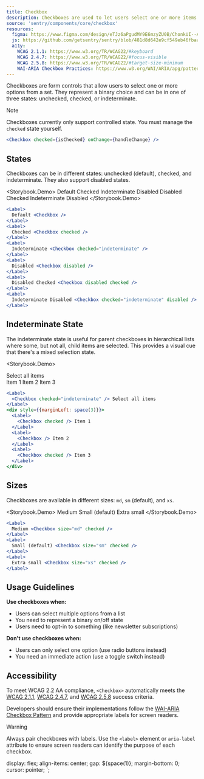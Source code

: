 ```yaml
---
title: Checkbox
description: Checkboxes are used to let users select one or more items from a set of options, or to indicate a binary choice.
source: 'sentry/components/core/checkbox'
resources:
  figma: https://www.figma.com/design/eTJz6aPgudMY9E6mzyZU0B/ChonkUI--App-Components--WIP-?node-id=384-2119&t=DdXZ7WIgTdURJlRv-4
  js: https://github.com/getsentry/sentry/blob/481d8d642e9cf549eb46fbaac1d0527395e8b490/static/app/components/core/checkbox/index.tsx#L35
  a11y:
    WCAG 2.1.1: https://www.w3.org/TR/WCAG22/#keyboard
    WCAG 2.4.7: https://www.w3.org/TR/WCAG22/#focus-visible
    WCAG 2.5.8: https://www.w3.org/TR/WCAG22/#target-size-minimum
    WAI-ARIA Checkbox Practices: https://www.w3.org/WAI/ARIA/apg/patterns/checkbox/
---
```





Checkboxes are form controls that allow users to select one or more options from a set. They represent a binary choice and can be in one of three states: unchecked, checked, or indeterminate.

> [!NOTE]
> Checkboxes currently only support controlled state. You must manage the `checked` state yourself.

```jsx
<Checkbox checked={isChecked} onChange={handleChange} />
```

## States

Checkboxes can be in different states: unchecked (default), checked, and indeterminate. They also support disabled states.

<Storybook.Demo>
  <Label>
    Default <Checkbox />
  </Label>
  <Label>
    Checked <Checkbox checked />
  </Label>
  <Label>
    Indeterminate <Checkbox checked="indeterminate" />
  </Label>
  <Label>
    Disabled <Checkbox disabled />
  </Label>
  <Label>
    Disabled Checked <Checkbox disabled checked />
  </Label>
  <Label>
    Indeterminate Disabled <Checkbox checked="indeterminate" disabled />
  </Label>
</Storybook.Demo>

```jsx
<Label>
  Default <Checkbox />
</Label>
<Label>
  Checked <Checkbox checked />
</Label>
<Label>
  Indeterminate <Checkbox checked="indeterminate" />
</Label>
<Label>
  Disabled <Checkbox disabled />
</Label>
<Label>
  Disabled Checked <Checkbox disabled checked />
</Label>
<Label>
  Indeterminate Disabled <Checkbox checked="indeterminate" disabled />
</Label>
```

## Indeterminate State

The indeterminate state is useful for parent checkboxes in hierarchical lists where some, but not all, child items are selected. This provides a visual cue that there's a mixed selection state.

<Storybook.Demo>
  <div style={{display: 'flex', flexDirection: 'column', gap: space(1)}}>
    <Label>
      <Checkbox checked="indeterminate" /> Select all items
    </Label>
    <div style={{marginLeft: space(3), display: 'flex', flexDirection: 'column', gap: space(1)}}>
      <Label>
        <Checkbox checked /> Item 1
      </Label>
      <Label>
        <Checkbox /> Item 2
      </Label>
      <Label>
        <Checkbox checked /> Item 3
      </Label>
    </div>
  </div>
</Storybook.Demo>

```jsx
<Label>
  <Checkbox checked="indeterminate" /> Select all items
</Label>
<div style={{marginLeft: space(3)}}>
  <Label>
    <Checkbox checked /> Item 1
  </Label>
  <Label>
    <Checkbox /> Item 2
  </Label>
  <Label>
    <Checkbox checked /> Item 3
  </Label>
</div>
```

## Sizes

Checkboxes are available in different sizes: `md`, `sm` (default), and `xs`.

<Storybook.Demo>
  <Label>
    Medium <Checkbox size="md" checked />
  </Label>
  <Label>
    Small (default) <Checkbox size="sm" checked />
  </Label>
  <Label>
    Extra small <Checkbox size="xs" checked />
  </Label>
</Storybook.Demo>

```jsx
<Label>
  Medium <Checkbox size="md" checked />
</Label>
<Label>
  Small (default) <Checkbox size="sm" checked />
</Label>
<Label>
  Extra small <Checkbox size="xs" checked />
</Label>
```

## Usage Guidelines

**Use checkboxes when:**
- Users can select multiple options from a list
- You need to represent a binary on/off state
- Users need to opt-in to something (like newsletter subscriptions)

**Don't use checkboxes when:**
- Users can only select one option (use radio buttons instead)
- You need an immediate action (use a toggle switch instead)

## Accessibility

To meet WCAG 2.2 AA compliance, `<Checkbox>` automatically meets the [WCAG 2.1.1](https://www.w3.org/TR/WCAG22/#keyboard), [WCAG 2.4.7](https://www.w3.org/TR/WCAG22/#focus-visible), and [WCAG 2.5.8](https://www.w3.org/TR/WCAG22/#target-size-minimum) success criteria.

Developers should ensure their implementations follow the [WAI-ARIA Checkbox Pattern](https://www.w3.org/WAI/ARIA/apg/patterns/checkbox/) and provide appropriate labels for screen readers.

> [!WARNING]
> Always pair checkboxes with labels. Use the `<label>` element or `aria-label` attribute to ensure screen readers can identify the purpose of each checkbox.

  display: flex;
  align-items: center;
  gap: ${space(1)};
  margin-bottom: 0;
  cursor: pointer;
`;